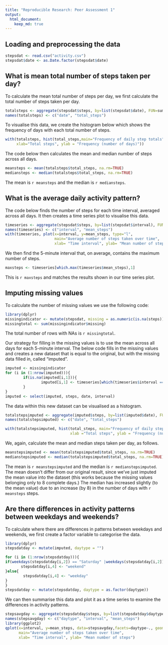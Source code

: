 ```yaml
---
title: "Reproducible Research: Peer Assessment 1"
output: 
  html_document:
    keep_md: true
---
```



## Loading and preprocessing the data
```r
stepsdat <- read.csv("activity.csv")
stepsdat$date <- as.Date.factor(stepsdat$date)
```


## What is mean total number of steps taken per day?

To calculate the mean total number of steps per day, we first calculate the total number of steps taken per day.
```r
totalsteps <- aggregate(stepsdat$steps, by=list(stepsdat$date), FUN=sum)
names(totalsteps) <- c("date", "total_steps")
```

To visualise this data, we create the histogram below which shows the frequency of days with
each total number of steps.
```r
with(totalsteps, hist(total_steps,main="Frequency of daily step totals", 
     xlab="Total steps", ylab = "Frequency (number of days)"))
```

The code below then calculates the mean and median number of steps across all days.
```r
meansteps <- mean(totalsteps$total_steps, na.rm=TRUE)
mediansteps <- median(totalsteps$total_steps, na.rm=TRUE)
```
The mean is `r meansteps` and the median is `r mediansteps`.

## What is the average daily activity pattern?

The code below finds the number of steps for each time interval, averaged across all days. 
It then creates a time series plot to visualise this data.
```r
timeseries <- aggregate(stepsdat$steps, by=list(stepsdat$interval), FUN=mean, na.rm=TRUE)
names(timeseries) <- c("interval", "mean_steps")
with(timeseries, plot(x=interval, y=mean_steps, type="l", 
                      main="Average number of steps taken over time",
                      xlab= "Time interval", ylab= "Mean number of steps"))
```

We then find the 5-minute interval that, on average, contains the maximum number of steps.
```r
maxsteps <- timeseries[which.max(timeseries$mean_steps),1]
```

This is `r maxsteps` and matches the results shown in our time series plot.


## Imputing missing values

To calculate the number of missing values we use the following code:
```r
library(dplyr)
missingindicator <- mutate(stepsdat, missing = as.numeric(is.na(steps)))
missingtotal <- sum(missingindicator$missing)
```
The total number of rows with NAs is `r missingtotal`.

Our strategy for filling in the missing values is to use the mean across all days
for each 5-minute interval. The below code fills in the missing values and creates
a new dataset that is equal to the original, but with the missing data filled in, called "imputed".
```r
imputed <- missingindicator
for (i in (1:nrow(imputed))){
        if(is.na(imputed[i,1])){
                imputed[i,1] <- timeseries[which(timeseries$interval == imputed[i,3]),2]
        }
}
imputed <- select(imputed, steps, date, interval)
```

The data within this new dataset can be visualised as a histogram.
```r
totalstepsimputed <- aggregate(imputed$steps, by=list(imputed$date), FUN=sum)
names(totalstepsimputed) <- c("date", "total_steps")

with(totalstepsimputed, hist(total_steps, main="Frequency of daily step totals", 
                             xlab ="Total steps", ylab = "Frequency (number of days)"))
```
  
We, again, calculate the mean and median steps taken per day, as follows.
```r
meanstepsimputed <- mean(totalstepsimputed$total_steps, na.rm=TRUE)
medianstepsimputed <- median(totalstepsimputed$total_steps, na.rm=TRUE) 
```
The mean is `r meanstepsimputed` and the median is `r medianstepsimputed`.
The mean doesn't differ from our original result, since we've just imputed the mean value into the dataset (this works because the missing values belonging only to 8 complete days.)
The median has increased slightly (to the mean value) due to an increase (by 8) in the number of days with `r meansteps` steps.

## Are there differences in activity patterns between weekdays and weekends?
To calculate where there are differences in patterns between weekdays and weekends,
we first create a factor variable to categorise the data.
```r
library(dplyr)
stepsdatday <- mutate(imputed, daytype = "")

for (i in (1:nrow(stepsdatday))){
if(weekdays(stepsdatday[i,2]) == "Saturday" |weekdays(stepsdatday[i,2]) == "Sunday"){
       stepsdatday[i,4] <- "weekend"
}else{
        stepsdatday[i,4] <- "weekday"
}
}
stepsdatday <- mutate(stepsdatday, daytype = as.factor(daytype))
```
We can then summarise this data and plot it as a time series to examine the differences
in activity patterns.
```r
stepsavgday <- aggregate(stepsdatday$steps, by=list(stepsdatday$daytype,stepsdatday$interval), FUN=mean)
names(stepsavgday) <- c("daytype", "interval", "mean_steps")
library(ggplot2)
qplot(x=interval, y=mean_steps, data=stepsavgday,facets=daytype~., geom="line",
      main="Average number of steps taken over time",
      xlab= "Time interval", ylab= "Mean number of steps")
```